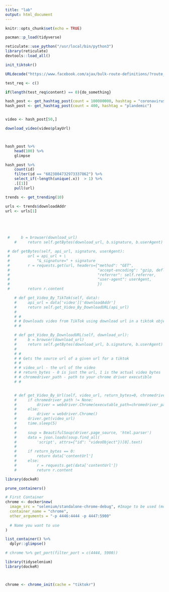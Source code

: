 ```yaml
---
title: "lab"
output: html_document
---
```


```r
knitr::opts_chunk$set(echo = TRUE)

pacman::p_load(tidyverse)
```

```r
reticulate::use_python("/usr/local/bin/python3")
library(reticulate)
devtools::load_all()

init_tiktokr()

URLdecode("https://www.facebook.com/ajax/bulk-route-definitions/?route_urls[0]=%2Femeline.dutheil.1%3F__cft__[0]%3DAZUHVEPQrdZlms4g2U7Ulq7w6bx9dWxyfvLkUITbJoj_UGXNg1RcK02AxvlRv6UOLdwYzRbZ7KvCbbDQM6beipcy60Fb7DJN4v8CtrikWjs4vAvdlEXNHBcGuEijjGIdj33IZ6epXvvuEMo5bYulJpGZ%26__tn__%3D%253C%253C%252CP-R&route_urls[1]=%2Femeline.dutheil.1%3F__cft__[0]%3DAZUHVEPQrdZlms4g2U7Ulq7w6bx9dWxyfvLkUITbJoj_UGXNg1RcK02AxvlRv6UOLdwYzRbZ7KvCbbDQM6beipcy60Fb7DJN4v8CtrikWjs4vAvdlEXNHBcGuEijjGIdj33IZ6epXvvuEMo5bYulJpGZ%26__tn__%3D%253C%252CP-R&route_urls[2]=%2Femeline.dutheil.1%3F__cft__[0]%3DAZUHVEPQrdZlms4g2U7Ulq7w6bx9dWxyfvLkUITbJoj_UGXNg1RcK02AxvlRv6UOLdwYzRbZ7KvCbbDQM6beipcy60Fb7DJN4v8CtrikWjs4vAvdlEXNHBcGuEijjGIdj33IZ6epXvvuEMo5bYulJpGZ%26__tn__%3D-UC%252CP-R&route_urls[3]=%2Fkonbinifr%2F%3F__cft__[0]%3DAZUR8ljzuyJ-N2KshiaS28f2IwCCTyGwQzzCucgG2d73FFrpagHoqfheu122MqA-vpAcN65XPbyqwhbpcgeiTgCyZLLWwnfmTvjVC_ai_PSbPAqmWOsWx4hCcUqgXKWTtaVW_vSE_R9ogWXw9OyqhNe8RDsmawiCiw2BGj1fbIfAhtV3HK9u3fPwBNSMra-bTxInCVk6Cavjg5IUWmUuAaRc%26__tn__%3D%253C%253C%252CP-R&route_urls[4]=%2Fkonbinifr%2F%3F__cft__[0]%3DAZUR8ljzuyJ-N2KshiaS28f2IwCCTyGwQzzCucgG2d73FFrpagHoqfheu122MqA-vpAcN65XPbyqwhbpcgeiTgCyZLLWwnfmTvjVC_ai_PSbPAqmWOsWx4hCcUqgXKWTtaVW_vSE_R9ogWXw9OyqhNe8RDsmawiCiw2BGj1fbIfAhtV3HK9u3fPwBNSMra-bTxInCVk6Cavjg5IUWmUuAaRc%26__tn__%3D%253C%252CP-R&route_urls[5]=%2Fkonbinifr%2F%3F__cft__[0]%3DAZUR8ljzuyJ-N2KshiaS28f2IwCCTyGwQzzCucgG2d73FFrpagHoqfheu122MqA-vpAcN65XPbyqwhbpcgeiTgCyZLLWwnfmTvjVC_ai_PSbPAqmWOsWx4hCcUqgXKWTtaVW_vSE_R9ogWXw9OyqhNe8RDsmawiCiw2BGj1fbIfAhtV3HK9u3fPwBNSMra-bTxInCVk6Cavjg5IUWmUuAaRc%26__tn__%3D-UC%252CP-R&route_urls[6]=%2FAmazing-Tech-Crowdfunding-Projects-You-Need-To-See-499560093584960%2F%3F__cft__[0]%3DAZWh5iBL16vIFeCY-b5OzYQ51vE859Bn75gA5CR3q4AT-R_o_dqqXlnW-bBNVWrZ7GZ2MCgdUKLafC19DMiFsjT1t9fV41Q647VsJKyoA_9RaTHBH6767hUEKxhgVboN_ywRjBaq8VKC0ZMVnAOasVCHfF6ogD8TxJdwvhI-zwvW_gzKLIYrG1xikyGLYSL7rv9lbl162oh24gr_EMCkuEgoVyw9IEXn7sgLDBD_0DJFFUOA3Ny2dalyHYIjTVbBvyrAEMVdvvsroL4d5SU19sAufdtn5EvuLGUMPh4No2nPwBzRb0K7ErZSnfkRMjShnBs%26__tn__%3D%253C%253C%252CP-R&route_urls[7]=%2FAmazing-Tech-Crowdfunding-Projects-You-Need-To-See-499560093584960%2F%3F__cft__[0]%3DAZWh5iBL16vIFeCY-b5OzYQ51vE859Bn75gA5CR3q4AT-R_o_dqqXlnW-bBNVWrZ7GZ2MCgdUKLafC19DMiFsjT1t9fV41Q647VsJKyoA_9RaTHBH6767hUEKxhgVboN_ywRjBaq8VKC0ZMVnAOasVCHfF6ogD8TxJdwvhI-zwvW_gzKLIYrG1xikyGLYSL7rv9lbl162oh24gr_EMCkuEgoVyw9IEXn7sgLDBD_0DJFFUOA3Ny2dalyHYIjTVbBvyrAEMVdvvsroL4d5SU19sAufdtn5EvuLGUMPh4No2nPwBzRb0K7ErZSnfkRMjShnBs%26__tn__%3D%253C%252CP-R&route_urls[8]=%2FAmazing-Tech-Crowdfunding-Projects-You-Need-To-See-499560093584960%2F%3F__cft__[0]%3DAZWh5iBL16vIFeCY-b5OzYQ51vE859Bn75gA5CR3q4AT-R_o_dqqXlnW-bBNVWrZ7GZ2MCgdUKLafC19DMiFsjT1t9fV41Q647VsJKyoA_9RaTHBH6767hUEKxhgVboN_ywRjBaq8VKC0ZMVnAOasVCHfF6ogD8TxJdwvhI-zwvW_gzKLIYrG1xikyGLYSL7rv9lbl162oh24gr_EMCkuEgoVyw9IEXn7sgLDBD_0DJFFUOA3Ny2dalyHYIjTVbBvyrAEMVdvvsroL4d5SU19sAufdtn5EvuLGUMPh4No2nPwBzRb0K7ErZSnfkRMjShnBs%26__tn__%3D-UC%252CP-R&route_urls[9]=%2Fkonbinifr%2Fvideos%2F2567191763534527%2F%3F__cft__[0]%3DAZUR8ljzuyJ-N2KshiaS28f2IwCCTyGwQzzCucgG2d73FFrpagHoqfheu122MqA-vpAcN65XPbyqwhbpcgeiTgCyZLLWwnfmTvjVC_ai_PSbPAqmWOsWx4hCcUqgXKWTtaVW_vSE_R9ogWXw9OyqhNe8RDsmawiCiw2BGj1fbIfAhtV3HK9u3fPwBNSMra-bTxInCVk6Cavjg5IUWmUuAaRc%26__tn__%3D%252B%253FFH-R&__user=1407371963&__a=1&__dyn=7AzHK4HwBgC265Q2m3m8GEnxenFw9uu2i5U4e1NxtoK3q322aewXwnEboG4E6icwJwpUe8hw8u1_w5nCxS320LE36xOfwwwto88hwKx-8wgolzUOm0Z84a3aUS2G2CaCzU7W8wnolwBgK7qwpE31wLxG4UaoC9xy48aU8od8-Uqxy1qxi4UaEW1-xS6FobrwKxm5oe8aUarw&__csr=&__req=1m&__beoa=1&__pc=EXP1%3Acomet_pkg&dpr=2&__ccg=EXCELLENT&__rev=1002216705&__s=x90kgt%3Ajdz1wc%3A7utdqn&__hsi=6836049135264818166-0&__comet_req=1&fb_dtsg_ag=AQxgNl__LSaXJyqv0qLYodBpF4H2oInWscTcxV27H3unrw%3AAQwEXL3wIOtelAs_xLY2Hgg91NAhq7GCLAjlI789NeK3Yw&jazoest=28005&__spin_r=1002216705&__spin_b=trunk&__spin_t=1591641720")

```


```r
test_req <- c()

if(length(test_req$content) == 0){do_something}

hash_post <- get_hashtag_post(count = 100000000, hashtag = "coronavirus", save = T, path = "video")
hash_post <- get_hashtag_post(count = 400, hashtag = "plandemic")


video <- hash_post[50,]

download_video(video$playUrl)



hash_post %>%
    head(100) %>%
    glimpse

hash_post %>%
    count(id)
    filter(id == "6823804732973337862") %>%
    select_if(~length(unique(.x))  > 1) %>%
    .[[1]]
    pull(url)

```


```r
trends <- get_trending(10)

urls <- trends$downloadAddr
url <- urls[1]





 #     b = browser(download_url)
    #     return self.getBytes(download_url, b.signature, b.userAgent)
```


```r
 # def getBytes(self, api_url, signature, userAgent):
 #        url = api_url + \
 #            "&_signature=" + signature
 #        r = requests.get(url, headers={"method": "GET",
 #                                       "accept-encoding": "gzip, deflate, br",
 #                                       "referrer": self.referrer,
 #                                       "user-agent": userAgent,
 #                                       })
 #        return r.content

    # def get_Video_By_TikTok(self, data):
    #     api_url = data['video']['downloadAddr']
    #     return self.get_Video_By_DownloadURL(api_url)
    # 
    # #
    # # Downloads video from TikTok using download url in a tiktok object
    # #

    # def get_Video_By_DownloadURL(self, download_url):
    #     b = browser(download_url)
    #     return self.getBytes(download_url, b.signature, b.userAgent)
    # 
    # #
    # # Gets the source url of a given url for a tiktok
    # #
    # # video_url - the url of the video
    # # return_bytes - 0 is just the url, 1 is the actual video bytes
    # # chromedriver_path - path to your chrome driver executible
    # #


    # def get_Video_By_Url(self, video_url, return_bytes=0, chromedriver_path=None):
    #     if chromedriver_path != None:
    #         driver = webdriver.Chrome(executable_path=chromedriver_path)
    #     else:
    #         driver = webdriver.Chrome()
    #     driver.get(video_url)
    #     time.sleep(5)
    # 
    #     soup = BeautifulSoup(driver.page_source, 'html.parser')
    #     data = json.loads(soup.find_all(
    #         'script', attrs={"id": "videoObject"})[0].text)
    # 
    #     if return_bytes == 0:
    #         return data['contentUrl']
    #     else:
    #         r = requests.get(data['contentUrl'])
    #         return r.content
```





```r
library(dockeR)

prune_containers()

# First Container
chrome <- docker$new(
  image_src = "selenium/standalone-chrome-debug", #Image to be used (model for the container)
  container_name = "chrome",
  other_arguments = "-p 4446:4444 -p 4447:5900"
  
  # Name you want to use
)
```

```r
list_container() %>%
  dplyr::glimpse()
```


```r
# chrome %>% get_port(filter_port = c(4444, 5900))

library(tidyselenium)
library(dockeR)



chrome <- chrome_init(cache = "tiktokr")

```


